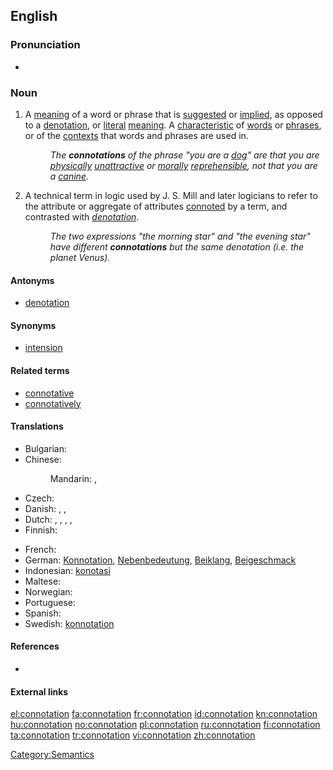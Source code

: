 {{wikipedia}}
==English==

===Pronunciation===
* {{rhymes|eɪʃən}}

===Noun===
{{en-noun}}

# A [[meaning]] of a word or phrase that is [[suggest]]ed or [[implied]], as opposed to a [[denotation]], or [[literal]] [[meaning]]. A [[characteristic]] of [[word]]s or [[phrase]]s, or of the [[context]]s that words and phrases are used in.
#: ''The '''connotations''' of the phrase "you are a [[dog]]" are that you are [[physical]]ly [[unattractive]] or [[moral]]ly [[reprehensible]], not that you are a [[canine]].''
# A technical term in logic used by J. S. Mill and later logicians to refer to the attribute or aggregate of attributes [[connote|connoted]] by a term, and contrasted with ''[[denotation]]''.
#: ''The two expressions "the morning star" and "the evening star" have different '''connotations''' but the same denotation (i.e. the planet Venus).''

====Antonyms====
* [[denotation]]

====Synonyms====
* [[intension]]

====Related terms====
* [[connotative]]
* [[connotatively]]

====Translations====
{{trans-top|suggested or implied meaning}}
* Bulgarian: {{t|bg|допълнително значение}}
* Chinese:
*: Mandarin: {{t-|cmn|含義|sc=Hani}}, {{t-|cmn|含义|tr=hànyì|sc=Hani}}
* Czech: {{t-|cs|konotace|f}}
* Danish: {{t|da|konnotation|c}}, {{t|da|medbetydning|c}}, {{t|da|bibetydning|c}}
* Dutch: {{t+|nl|connotatie|f}}, {{t|nl|bijbetekenis|f}}, {{t-|nl|bijklank|m}}, {{t+|nl|associatie|f}}, {{t|nl|gevoelswaarde|f}}
* Finnish: {{t+|fi|konnotaatio}}
{{trans-mid}}
* French: {{t+|fr|connotation|f}}
* German: [[Konnotation]], [[Nebenbedeutung]], [[Beiklang]], [[Beigeschmack]]
* Indonesian: [[konotasi]]
* Maltese: {{t|mt|konnotazzjoni|f|xs=Maltese}}
* Norwegian: {{t+|no|konnotasjon|m}}
* Portuguese: {{t+|pt|conotação|f}}
* Spanish: {{t-|es|connotación|f}}
* Swedish: [[konnotation]]
{{trans-bottom}}

====References====
* {{R:OED2}}

====External links====

[[Category:Semantics]]

[[el:connotation]]
[[fa:connotation]]
[[fr:connotation]]
[[id:connotation]]
[[kn:connotation]]
[[hu:connotation]]
[[no:connotation]]
[[pl:connotation]]
[[ru:connotation]]
[[fi:connotation]]
[[ta:connotation]]
[[tr:connotation]]
[[vi:connotation]]
[[zh:connotation]]